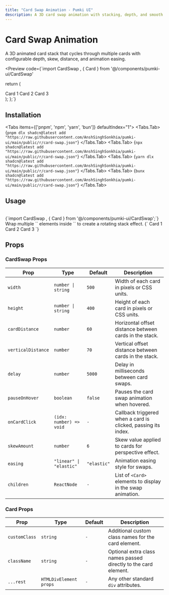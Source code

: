 ```yaml
---
title: "Card Swap Animation - Pumki UI"
description: A 3D card swap animation with stacking, depth, and smooth transitions.
---
```



# Card Swap Animation

A 3D animated card stack that cycles through multiple cards with configurable depth, skew, distance, and animation easing.

<Preview
  code={`import CardSwap , { Card } from '@/components/pumki-ui/CardSwap'

  return (
    <div className="relative w-full h-[500px] bg-gray-900 text-white flex items-center justify-center">
      <CardSwap width={300} height={400} cardDistance={50} verticalDistance={60} delay={3000} skewAmount={6} easing="elastic">
        <Card customClass="bg-pink-500 flex items-center justify-center text-xl">Card 1</Card>
        <Card customClass="bg-blue-500 flex items-center justify-center text-xl">Card 2</Card>
        <Card customClass="bg-green-500 flex items-center justify-center text-xl">Card 3</Card>
      </CardSwap>
    </div>
  );
};`}
>
  <CardSwapDemo />
</Preview>

## Installation

<Tabs items={['pnpm', 'npm', 'yarn', 'bun']} defaultIndex="1">
  <Tabs.Tab>
    <CodeBlock language="bash">
      {`pnpm dlx shadcn@latest add "https://raw.githubusercontent.com/AnshSinghSonkhia/pumki-ui/main/public/r/card-swap.json"`}
    </CodeBlock>
  </Tabs.Tab>
  <Tabs.Tab>
    <CodeBlock language="bash">
      {`npx shadcn@latest add "https://raw.githubusercontent.com/AnshSinghSonkhia/pumki-ui/main/public/r/card-swap.json"`}
    </CodeBlock>
  </Tabs.Tab>
  <Tabs.Tab>
    <CodeBlock language="bash">
      {`yarn dlx shadcn@latest add "https://raw.githubusercontent.com/AnshSinghSonkhia/pumki-ui/main/public/r/card-swap.json"`}
    </CodeBlock>
  </Tabs.Tab>
  <Tabs.Tab>
    <CodeBlock language="bash">
      {`bunx shadcn@latest add "https://raw.githubusercontent.com/AnshSinghSonkhia/pumki-ui/main/public/r/card-swap.json"`}
    </CodeBlock>
  </Tabs.Tab>
</Tabs>

## Usage

<br/>
<CodeBlock language="typescript">
{`import CardSwap , { Card } from '@/components/pumki-ui/CardSwap';`}
</CodeBlock>

<br/>
Wrap multiple `<Card>` elements inside `<CardSwap>` to create a rotating stack effect.

<CodeBlock language="typescript">
{`<CardSwap width={300} height={400} cardDistance={50} verticalDistance={60} delay={3000}>
    <Card customClass="bg-red-500">Card 1</Card>
    <Card customClass="bg-blue-500">Card 2</Card>
    <Card customClass="bg-green-500">Card 3</Card>
</CardSwap>`}
</CodeBlock>

## Props


<PumkiTableStyles />

### CardSwap Props

<PumkiTable>
  <table className="pumki-table">
    <thead>
      <tr>
        <th>Prop</th>
        <th>Type</th>
        <th>Default</th>
        <th>Description</th>
      </tr>
    </thead>
    <tbody>
      <tr>
        <td><code>width</code></td>
        <td><code>number | string</code></td>
        <td><code>500</code></td>
        <td>Width of each card in pixels or CSS units.</td>
      </tr>
      <tr>
        <td><code>height</code></td>
        <td><code>number | string</code></td>
        <td><code>400</code></td>
        <td>Height of each card in pixels or CSS units.</td>
      </tr>
      <tr>
        <td><code>cardDistance</code></td>
        <td><code>number</code></td>
        <td><code>60</code></td>
        <td>Horizontal offset distance between cards in the stack.</td>
      </tr>
      <tr>
        <td><code>verticalDistance</code></td>
        <td><code>number</code></td>
        <td><code>70</code></td>
        <td>Vertical offset distance between cards in the stack.</td>
      </tr>
      <tr>
        <td><code>delay</code></td>
        <td><code>number</code></td>
        <td><code>5000</code></td>
        <td>Delay in milliseconds between card swaps.</td>
      </tr>
      <tr>
        <td><code>pauseOnHover</code></td>
        <td><code>boolean</code></td>
        <td><code>false</code></td>
        <td>Pauses the card swap animation when hovered.</td>
      </tr>
      <tr>
        <td><code>onCardClick</code></td>
        <td><code>(idx: number) =&gt; void</code></td>
        <td><code>-</code></td>
        <td>Callback triggered when a card is clicked, passing its index.</td>
      </tr>
      <tr>
        <td><code>skewAmount</code></td>
        <td><code>number</code></td>
        <td><code>6</code></td>
        <td>Skew value applied to cards for perspective effect.</td>
      </tr>
      <tr>
        <td><code>easing</code></td>
        <td><code>"linear" | "elastic"</code></td>
        <td><code>"elastic"</code></td>
        <td>Animation easing style for swaps.</td>
      </tr>
      <tr>
        <td><code>children</code></td>
        <td><code>ReactNode</code></td>
        <td><code>-</code></td>
        <td>List of <code>&lt;Card&gt;</code> elements to display in the swap animation.</td>
      </tr>
    </tbody>
  </table>
</PumkiTable>

### Card Props

<PumkiTable>
  <table className="pumki-table">
    <thead>
      <tr>
        <th>Prop</th>
        <th>Type</th>
        <th>Default</th>
        <th>Description</th>
      </tr>
    </thead>
    <tbody>
      <tr>
        <td><code>customClass</code></td>
        <td><code>string</code></td>
        <td><code>-</code></td>
        <td>Additional custom class names for the card element.</td>
      </tr>
      <tr>
        <td><code>className</code></td>
        <td><code>string</code></td>
        <td><code>-</code></td>
        <td>Optional extra class names passed directly to the card element.</td>
      </tr>
      <tr>
        <td><code>...rest</code></td>
        <td><code>HTMLDivElement props</code></td>
        <td><code>-</code></td>
        <td>Any other standard <code>div</code> attributes.</td>
      </tr>
    </tbody>
  </table>
</PumkiTable>
